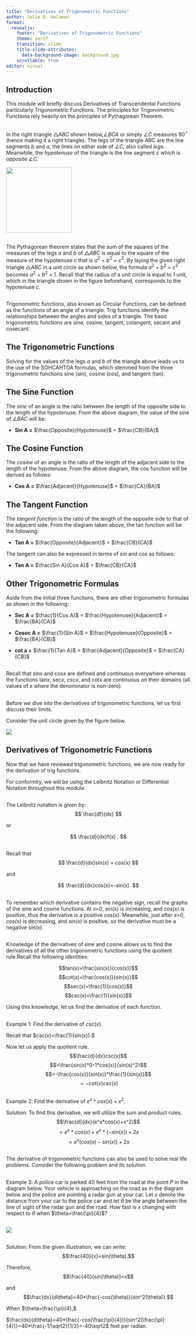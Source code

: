 ```yaml
---
title: "Derivatives of Trigonometric Functions"
author: Julie D. Halaman
format: 
  revealjs:
    footer: "Derivatives of Trigonometric Functions"
    theme: serif
    transition: slide
    title-slide-attributes: 
      data-background-image: background.jpg
    scrollable: true
editor: visual
---
```



## Introduction {background-image=background.jpg}

This module will briefly discuss Derivatives of Transcendental Functions particularly Trigonometric Functions. The principles for Trigonometric Functions rely heavily on the principles of Pythagorean Theorem.

## {background-image=background.jpg}

In the right triangle $\triangle ABC$ shown below,$\angle BCA$ or simply $\angle C$ measures 90$^{\circ}$ (hence making it a right triangle). The legs of the triangle ABC are the line segments *b* and *a*, the lines on either side of $\angle C$, also called *legs.* Meanwhile, the *hypotenuse* of the triangle is the line segment *c* which is opposite $\angle C$.

![](https://homework.study.com/cimages/multimages/16/resize-1612330746441729655figure12489830288820634925.png){fig-align="center" width="179"}

## {background-image=background.jpg}

The Pythagorean theorem states that the sum of the squares of the measures of the legs *a* and *b* of $\triangle ABC$ is equal to the square of the measure of the hypotenuse *c* that is *a*$^{2}$ + *b*$^{2}$ = *c*$^{2}$. By laying the given right triangle $\triangle ABC$ in a unit circle as shown below, the formula *a*$^{2}$ + *b*$^{2}$ = *c*$^{2}$ becomes *a*$^{2}$ + *b*$^{2}$ = 1. Recall that the radius of a unit circle is equal to 1 unit, which in the triangle shown in the figure beforehand, corresponds to the hypotenuse *c*.

## {background-image=background.jpg}

Trigonometric functions, also known as Circular Functions, can be defined as the functions of an angle of a triangle. Trig functions identify the relationships between the angles and sides of a triangle. The basic trigonometric functions are sine, cosine, tangent, cotangent, secant and cosecant.


## The Trigonometric Functions {background-image=background.jpg}

Solving for the values of the legs *a* and *b* of the triangle above leads us to the use of the SOHCAHTOA formulas, which stemmed from the three trigonometric functions sine (sin), cosine (cos), and tangent (tan).

## The Sine Function {background-image=background.jpg}

The *sine* of an angle is the ratio between the length of the opposite side to the length of the hypotenuse. From the above diagram, the value of the sine of $\angle BAC$ will be:

-   **Sin A =** $\frac{Opposite}{Hypotenuse}$ = $\frac{CB}{BA}$

## The Cosine Function {background-image=background.jpg}

The *cosine* of an angle is the ratio of the length of the adjacent side to the length of the hypotenuse. From the above diagram, the cos function will be derived as follows:

-   **Cos A =** $\frac{Adjacent}{Hypotenuse}$ = $\frac{CA}{BA}$

## The Tangent Function {background-image=background.jpg}

The *tangent function* is the ratio of the length of the opposite side to that of the adjacent side. From the diagram taken above, the tan function will be the following:

-   **Tan A =** $\frac{Opposite}{Adjacent}$ = $\frac{CB}{CA}$

The tangent can also be expressed in terms of sin and cos as follows:

-   **Tan A =** $\frac{Sin A}{Cos A}$ = $\frac{CB}{CA}$

## Other Trigonometric Formulas {background-image=background.jpg}

Aside from the initial three functions, there are other trigonometric formulas as shown in the following:

-   **Sec A =** $\frac{1}{Cos A}$ = $\frac{Hypotenuse}{Adjacent}$ = $\frac{BA}{CA}$

-   **Cosec A =** $\frac{1}{Sin A}$ = $\frac{Hypotenuse}{Opposite}$ = $\frac{BA}{CB}$

-   **cot a =** $\frac{1}{Tan A}$ = $\frac{Adjacent}{Opposite}$ = $\frac{CA}{CB}$

## {background-image=background.jpg} 

Recall that sin*x* and cos*x* are defined and continuous everywhere whereas the functions tan*x*, sec*x*, csc*x*, and cot*x* are continuous on their domains (all values of *x* where the denominator is non-zero).

## {background-image=background.jpg}

Before we dive into the derivatives of trigonometric functions, let us first discuss their limits.

Consider the unit circle given by the figure below.

![](clipboard-2032292710.png){fig-align="center"}

## Derivatives of Trigonometric Functions {background-image=background.jpg}

Now that we have reviewed trigonometric functions, we are now ready for the derivation of trig functions.

For conformity, we will be using the Leibnitz Notation or Differential Notation throughout this module.

## {background-image=background.jpg}

The Leibnitz notation is given by: $$
\frac{df}{dx}
$$

or

$$
\frac{d}{dx}f(x) .
$$

## {background-image=background.jpg}

Recall that $$
\frac{d}{dx}sin(x) = cos(x)
$$

and

$$
 \frac{d}{dx}cos(x)=-sin(x).
 $$

## {background-image=background.jpg}

To remember which derivative contains the negative sign, recall the graphs of the sine and cosine functions. At *x=0*, *sin(x)* is increasing, and *cos(x)* is positive, thus the derivative is a positive *cos(x)*. Meanwhile, just after *x=0*, *cos(x)* is decreasing, and *sin(x)* is positive, so the derivative must be a negative *sin(x)*.

## {background-image=background.jpg} 

Knowledge of the derivatives of sine and cosine allows us to find the derivatives of all the other trigonometric functions using the quotient rule.Recall the following identities:

$$tan(x)=\frac{sin(x)}{cos(x)}$$ $$cot(x)=\frac{cos(x)}{sin(x)}$$ $$sec(x)=\frac{1}{cos(x)}$$ $$csc(x)=\frac{1}{sin(x)}$$

Using this knowledge, let us find the derivative of each function.

## {background-image=background.jpg}

Example 1: Find the derivative of $csc(x).$

Recall that $csc(x)=\frac{1}{sin(x)}.$

Now let us apply the quotient rule. $$\frac{d}{dx}csc(x)$$
$$=\frac{sin(x)*0-1*cos(x)}{sin(x)^2}$$
$$=-\frac{cos(x)}{sin(x)}*\frac{1}{sin(x)}$$
$$=-cot(x)csc(x)$$

## {background-image=background.jpg}

Example 2: Find the derivative of $e^x*cos(x)+x^2.$

Solution: To find this derivative, we will utilize the sum and product rules. $$\frac{d}{dx}(e^x*cos(x)+x^2)$$
$$=e^x*cos(x)+e^x*(-sin(x))+2x$$
$$=e^x(cos(x)-sin(x))+2x$$

## {background-image=background.jpg}

The derivative of trigonometric functions can also be used to solve real life problems. Consider the following problem and its solution.

## {background-image=background.jpg}

Example 3: A police car is parked 40 feet from the road at the point *P* in the diagram below. Your vehicle is approaching on the road as in the diagram below and the police are pointing a radar gun at your car. Let *x* denote the distance from your car to the police car and let $\theta$ be the angle between the line of sight of the radar gun and the road. How fast is *x* changing with respect to $\theta$ when $\theta=\frac{\pi}{4}$? 

## {background-image=background.jpg}

![](IM-Halaman_files/images/Example 3 Image.png){fig-align="center"}

## {background-image=background.jpg}

Solution: From the given illustration, we can write: $$\frac{40}{x}=sin(\theta).$$

Therefore, $$\frac{40}{sin(\theta)}=x$$

and $$\frac{dx}{d\theta}=40*\frac{-cos(\theta)}{sin^2(\theta)}.$$

When $\theta=\frac{\pi}{4},$

$\frac{dx}{d\theta}=40*\frac{-cos(\frac{\pi}{4})}{sin^2(\frac{\pi}{4})}=40*\frac{-1/\sqrt2}{1/2}=-40\sqrt2$ feet per radian.

</div>
